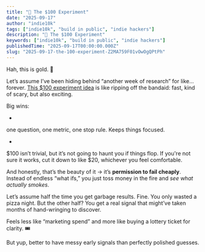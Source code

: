 ```yaml
---
title: "🧪 The $100 Experiment"
date: "2025-09-17"
author: "indie10k"
tags: ["indie10k", "build in public", "indie hackers"]
description: "🧪 The $100 Experiment"
keywords: ["indie10k", "build in public", "indie hackers"]
publishedTime: "2025-09-17T00:00:00.000Z"
slug: "2025-09-17-the-100-experiment-Z2MA759F01vOwOgQPtPh"
---
```


Hah, this is gold. 👏

Let’s assume I’ve been hiding behind “another week of research” for like… forever. [This $100 experiment idea](https://indie10k.com/blog/2025-09-18-the-100-experiment) is like ripping off the bandaid: fast, kind of scary, but also exciting.

Big wins:

- 
one question, one metric, one stop rule. Keeps things focused.

- 
$100 isn’t trivial, but it’s not going to haunt you if things flop. If you're not sure  it works, cut it down to like $20, whichever you feel comfortable.

And honestly, that’s the beauty of it → it’s **permission to fail cheaply**. Instead of endless “what ifs,” you just toss money in the fire and *see what actually smokes*.

Let’s assume half the time you get garbage results. Fine. You only wasted a pizza night. But the other half? You get a real signal that might’ve taken months of hand-wringing to discover.

Feels less like “marketing spend” and more like buying a lottery ticket for clarity. 🎟️

But yup, better to have messy early signals than perfectly polished guesses.